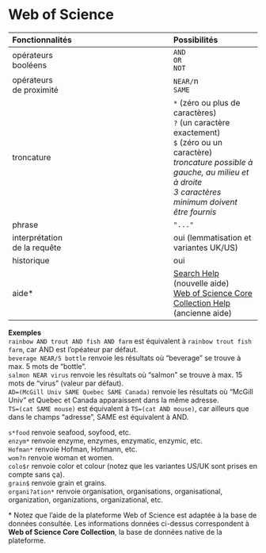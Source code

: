 # Web of Science

| Fonctionnalités | Possibilités |
| :-------- | :---- |
| opérateurs<br/>booléens | `AND`<br/>`OR`<br/>`NOT` |
| opérateurs<br/>de proximité | `NEAR/`n<br/>`SAME` |
| troncature | `*` (zéro ou plus de caractères)<br/>`?` (un caractère exactement)<br/>`$` (zéro ou un caractère) <br/>*troncature possible à gauche, au milieu et à droite* <br/>*3 caractères minimum doivent être fournis* |
| phrase | `"..."` |
| interprétation<br/>de la requête | oui (lemmatisation et variantes UK/US) |
| historique | oui |
| aide\*  | [Search Help](http://webofscience.help.clarivate.com/en-us/Content/advanced-search.html) (nouvelle aide)<br/>[Web of Science Core Collection Help](http://images.webofknowledge.com/WOKRS524B8/help/WOS/hp_search.html) (ancienne aide) |

**Exemples**   
`rainbow AND trout AND fish AND farm` est équivalent à `rainbow trout fish farm`, car AND est l'opéateur par défaut.   
`beverage NEAR/5 bottle` renvoie les résultats où "beverage" se trouve à max. 5 mots de "bottle".   
`salmon NEAR virus` renvoie les résultats où "salmon" se trouve à max. 15 mots de "virus" (valeur par défaut).   
`AD=(McGill Univ SAME Quebec SAME Canada)` renvoie les résultats où "McGill Univ" et Quebec et Canada apparaissent dans la même adresse.   
`TS=(cat SAME mouse)` est équivalent à `TS=(cat AND mouse)`, car ailleurs que dans le champs "adresse", SAME est équivalent à AND.   

`s*food` renvoie seafood, soyfood, etc.   
`enzym*` renvoie enzyme, enzymes, enzymatic, enzymic, etc.   
`Hofman*` renvoie Hofman, Hofmann, etc.   
`wom?n` renvoie woman et women.   
`colo$r` renvoie color et colour (notez que les variantes US/UK sont prises en compte sans ça).   
`grain$` renvoie grain et grains.   
`organi?ation*` renvoie organisation, organisations, organisational, organization, organizations, organizational, etc.   

\* Notez que l'aide de la plateforme Web of Science est adaptée à la base de données consultée. Les informations données ci-dessus correspondent à **Web of Science Core Collection**, la base de données native de la plateforme.
